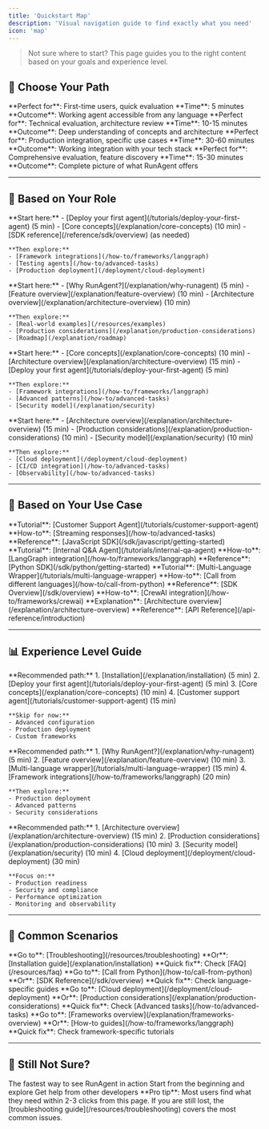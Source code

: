 ```yaml
---
title: 'Quickstart Map'
description: 'Visual navigation guide to find exactly what you need'
icon: 'map'
---
```


> Not sure where to start? This page guides you to the right content based on your goals and experience level.

## 🎯 Choose Your Path

<CardGroup cols={2}>
  <Card title="🚀 I want to deploy an agent in 5 minutes" icon="rocket" href="/tutorials/deploy-your-first-agent">
    **Perfect for**: First-time users, quick evaluation
    **Time**: 5 minutes
    **Outcome**: Working agent accessible from any language
  </Card>
  <Card title="🧠 I want to understand how RunAgent works" icon="lightbulb" href="/explanation/core-concepts">
    **Perfect for**: Technical evaluation, architecture review
    **Time**: 10-15 minutes
    **Outcome**: Deep understanding of concepts and architecture
  </Card>
  <Card title="🔧 I need to integrate with my existing system" icon="wrench" href="/how-to/overview">
    **Perfect for**: Production integration, specific use cases
    **Time**: 30-60 minutes
    **Outcome**: Working integration with your tech stack
  </Card>
  <Card title="📚 I want to explore all capabilities" icon="book" href="/explanation/feature-overview">
    **Perfect for**: Comprehensive evaluation, feature discovery
    **Time**: 15-30 minutes
    **Outcome**: Complete picture of what RunAgent offers
  </Card>
</CardGroup>

---

## 👤 Based on Your Role

<AccordionGroup>
  <Accordion title="👨‍💻 Developer / Engineer">
    **Start here:**
    - [Deploy your first agent](/tutorials/deploy-your-first-agent) (5 min)
    - [Core concepts](/explanation/core-concepts) (10 min)
    - [SDK reference](/reference/sdk/overview) (as needed)
    
    **Then explore:**
    - [Framework integrations](/how-to/frameworks/langgraph)
    - [Testing agents](/how-to/advanced-tasks)
    - [Production deployment](/deployment/cloud-deployment)
  </Accordion>
  
  <Accordion title="🏢 Product Manager / Founder">
    **Start here:**
    - [Why RunAgent?](/explanation/why-runagent) (5 min)
    - [Feature overview](/explanation/feature-overview) (10 min)
    - [Architecture overview](/explanation/architecture-overview) (10 min)
    
    **Then explore:**
    - [Real-world examples](/resources/examples)
    - [Production considerations](/explanation/production-considerations)
    - [Roadmap](/explanation/roadmap)
  </Accordion>
  
  <Accordion title="🔬 AI Researcher / ML Engineer">
    **Start here:**
    - [Core concepts](/explanation/core-concepts) (10 min)
    - [Architecture overview](/explanation/architecture-overview) (15 min)
    - [Deploy your first agent](/tutorials/deploy-your-first-agent) (5 min)
    
    **Then explore:**
    - [Framework integrations](/how-to/frameworks/langgraph)
    - [Advanced patterns](/how-to/advanced-tasks)
    - [Security model](/explanation/security)
  </Accordion>
  
  <Accordion title="🏗️ DevOps / Platform Engineer">
    **Start here:**
    - [Architecture overview](/explanation/architecture-overview) (15 min)
    - [Production considerations](/explanation/production-considerations) (10 min)
    - [Security model](/explanation/security) (10 min)
    
    **Then explore:**
    - [Cloud deployment](/deployment/cloud-deployment)
    - [CI/CD integration](/how-to/advanced-tasks)
    - [Observability](/how-to/advanced-tasks)
  </Accordion>
</AccordionGroup>

---

## 🎯 Based on Your Use Case

<CardGroup cols={2}>
  <Card title="💬 Building a Chatbot" icon="comments">
    **Tutorial**: [Customer Support Agent](/tutorials/customer-support-agent)
    **How-to**: [Streaming responses](/how-to/advanced-tasks)
    **Reference**: [JavaScript SDK](/sdk/javascript/getting-started)
  </Card>
  <Card title="🔍 Creating a Search Agent" icon="search">
    **Tutorial**: [Internal Q&A Agent](/tutorials/internal-qa-agent)
    **How-to**: [LangGraph integration](/how-to/frameworks/langgraph)
    **Reference**: [Python SDK](/sdk/python/getting-started)
  </Card>
  <Card title="🌐 Multi-Language API" icon="globe">
    **Tutorial**: [Multi-Language Wrapper](/tutorials/multi-language-wrapper)
    **How-to**: [Call from different languages](/how-to/call-from-python)
    **Reference**: [SDK Overview](/sdk/overview)
  </Card>
  <Card title="🤖 Multi-Agent System" icon="robot">
    **How-to**: [CrewAI integration](/how-to/frameworks/crewai)
    **Explanation**: [Architecture overview](/explanation/architecture-overview)
    **Reference**: [API Reference](/api-reference/introduction)
  </Card>
</CardGroup>

---

## 📊 Experience Level Guide

<AccordionGroup>
  <Accordion title="🟢 Beginner (0-6 months with AI agents)">
    **Recommended path:**
    1. [Installation](/explanation/installation) (5 min)
    2. [Deploy your first agent](/tutorials/deploy-your-first-agent) (5 min)
    3. [Core concepts](/explanation/core-concepts) (10 min)
    4. [Customer support agent](/tutorials/customer-support-agent) (15 min)
    
    **Skip for now:**
    - Advanced configuration
    - Production deployment
    - Custom frameworks
  </Accordion>
  
  <Accordion title="🟡 Intermediate (6+ months with AI agents)">
    **Recommended path:**
    1. [Why RunAgent?](/explanation/why-runagent) (5 min)
    2. [Feature overview](/explanation/feature-overview) (10 min)
    3. [Multi-language wrapper](/tutorials/multi-language-wrapper) (15 min)
    4. [Framework integrations](/how-to/frameworks/langgraph) (20 min)
    
    **Then explore:**
    - Production deployment
    - Advanced patterns
    - Security considerations
  </Accordion>
  
  <Accordion title="🔴 Advanced (Production experience)">
    **Recommended path:**
    1. [Architecture overview](/explanation/architecture-overview) (15 min)
    2. [Production considerations](/explanation/production-considerations) (10 min)
    3. [Security model](/explanation/security) (10 min)
    4. [Cloud deployment](/deployment/cloud-deployment) (30 min)
    
    **Focus on:**
    - Production readiness
    - Security and compliance
    - Performance optimization
    - Monitoring and observability
  </Accordion>
</AccordionGroup>

---

## 🚨 Common Scenarios

<CardGroup cols={2}>
  <Card title="❓ I'm stuck with setup" icon="exclamation-triangle">
    **Go to**: [Troubleshooting](/resources/troubleshooting)
    **Or**: [Installation guide](/explanation/installation)
    **Quick fix**: Check [FAQ](/resources/faq)
  </Card>
  <Card title="❓ I need to call from [language]" icon="question">
    **Go to**: [Call from Python](/how-to/call-from-python)
    **Or**: [SDK Reference](/sdk/overview)
    **Quick fix**: Check language-specific guides
  </Card>
  <Card title="❓ How do I deploy to production?" icon="cloud">
    **Go to**: [Cloud deployment](/deployment/cloud-deployment)
    **Or**: [Production considerations](/explanation/production-considerations)
    **Quick fix**: Check [Advanced tasks](/how-to/advanced-tasks)
  </Card>
  <Card title="❓ I want to use [framework]" icon="code">
    **Go to**: [Frameworks overview](/explanation/frameworks-overview)
    **Or**: [How-to guides](/how-to/frameworks/langgraph)
    **Quick fix**: Check framework-specific tutorials
  </Card>
</CardGroup>

---

## 🎯 Still Not Sure?

<CardGroup cols={3}>
  <Card title="🚀 Just Deploy Something" href="/tutorials/deploy-your-first-agent" arrow>
    The fastest way to see RunAgent in action
  </Card>
  <Card title="📖 Read the Docs" href="/explanation/introduction" arrow>
    Start from the beginning and explore
  </Card>
  <Card title="💬 Ask the Community" href="/resources/faq" arrow>
    Get help from other developers
  </Card>
</CardGroup>

<Note>
**Pro tip**: Most users find what they need within 2-3 clicks from this page. If you are still lost, the [troubleshooting guide](/resources/troubleshooting) covers the most common issues.
</Note>
